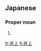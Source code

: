 ==Japanese==
{{ja-kanjitab|い|うえ|sort=いのうえ|yomi=k}}

===Proper noun===
{{ja-pos|い.の.うえ|proper|hhira=ゐのうへ}}

# {{surname|lang=ja|sort=いのうえ}}

[[fr:井上]]
[[fi:井上]]